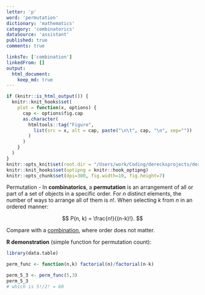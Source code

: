 ```yaml
---
letter: 'p'
word: 'permutation'
dictionary: 'mathematics'
category: 'combinatorics'
dataSource: 'assistant'
published: true
comments: true

linksTo: ['combination']
linkedFrom: []
output:
  html_document:
    keep_md: true
---
```


```r
if (knitr::is_html_output()) {
  knitr::knit_hooks$set(
    plot = function(x, options) {
      cap <- options$fig.cap
      as.character(
        htmltools::tag("Figure",
          list(src = x, alt = cap, paste("\n\t", cap, "\n", sep=""))
        )
      )
    }
  )
}
knitr::opts_knit$set(root.dir = "/Users/work/Coding/derecksprojects/derecksnotes.com-playground/derecksnotes.com/client/src/app/dictionaries/mathematics/definitions")
knitr::knit_hooks$set(optipng = knitr::hook_optipng)
knitr::opts_chunk$set(dpi=300, fig.width=10, fig.height=7)
```

<a id="permutation">Permutation</a> - In **combinatorics**, a **permutation** is an arrangement of all or part of a set of objects in a specific order. For $n$ distinct elements, the number of ways to arrange all of them is $n!$. When selecting $k$ from $n$ in an ordered manner:

$$
P(n, k) = \frac{n!}{(n-k)!}.
$$

Compare with a [combination](#combination), where order does not matter.

**R demonstration** (simple function for permutation count):

```r
library(data.table)

perm_func <- function(n,k) factorial(n)/factorial(n-k)

perm_5_3 <- perm_func(5,3)
perm_5_3
# which is 5!/2! = 60
```
